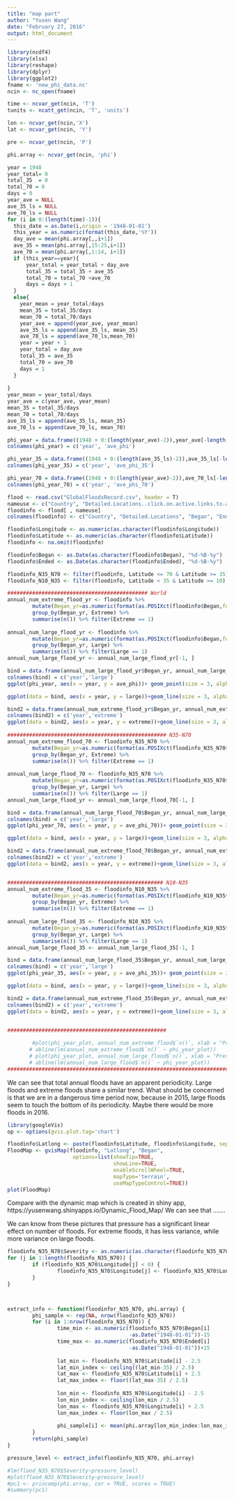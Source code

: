 ```yaml
---
title: "map part"
author: "Yusen Wang"
date: "February 27, 2016"
output: html_document
---
```


```r
library(ncdf4)
library(xlsx)
library(reshape)
library(dplyr)
library(ggplot2)
fname <- 'new_phi_data.nc'
ncin <- nc_open(fname)

time <- ncvar_get(ncin, 'T')
tunits <- ncatt_get(ncin, 'T', 'units')

lon <- ncvar_get(ncin,'X')
lat <- ncvar_get(ncin, 'Y')

pre <- ncvar_get(ncin, 'P')

phi.array <- ncvar_get(ncin, 'phi')

year = 1948
year_total= 0
total_35  = 0 
total_70 = 0
days = 0
year_ave = NULL
ave_35_ls = NULL
ave_70_ls = NULL
for (i in 0:(length(time)-1)){
  this_date = as.Date(i,origin = '1948-01-01')
  this_year = as.numeric(format(this_date,'%Y'))
  day_ave = mean(phi.array[,,i+1])
  ave_35 = mean(phi.array[,15:25,i+1])
  ave_70 = mean(phi.array[,1:14, i+1])
  if (this_year==year){
      year_total = year_total + day_ave
      total_35 = total_35 + ave_35
      total_70 = total_70 +ave_70
      days = days + 1
  }
  else{
    year_mean = year_total/days
    mean_35 = total_35/days
    mean_70 = total_70/days
    year_ave = append(year_ave, year_mean)
    ave_35_ls = append(ave_35_ls, mean_35)
    ave_70_ls = append(ave_70_ls,mean_70)
    year = year + 1
    year_total = day_ave
    total_35 = ave_35
    total_70 = ave_70
    days = 1
  }
  
}
year_mean = year_total/days
year_ave = c(year_ave, year_mean)
mean_35 = total_35/days
mean_70 = total_70/days
ave_35_ls = append(ave_35_ls, mean_35)
ave_70_ls = append(ave_70_ls, mean_70)

phi_year = data.frame((1948 + 0:(length(year_ave)-2)),year_ave[-length(year_ave)]) 
colnames(phi_year) = c('year', 'ave_phi')

phi_year_35 = data.frame((1948 + 0:(length(ave_35_ls)-2)),ave_35_ls[-length(ave_35_ls)]) 
colnames(phi_year_35) = c('year', 'ave_phi_35')

phi_year_70 = data.frame((1948 + 0:(length(year_ave)-2)),ave_70_ls[-length(ave_70_ls)]) 
colnames(phi_year_70) = c('year', 'ave_phi_70')

```

```r
flood <- read.csv("GlobalFloodsRecord.csv", header = T)
nameuse <- c("Country", "Detailed.Locations..click.on.active.links.to.access.inundation.extents.", "Began", "Ended", "Duration.in.Days", "Dead", "Displaced", "Main.cause", "Severity..", "Affected.sq.km", "Magnitude..M...", "Centroid.X", "Centroid.Y", "M.6", "M.4")
floodinfo <- flood[ , nameuse]
colnames(floodinfo) <- c("Country", "Detailed.Locations", "Began", "Ended", "Duration", "Dead", "Displaced", "Cause", "Severity", "Affected.sq.km", "Magnitude", "Longitude", "Latitude", "Extreme", "Large")

floodinfo$Longitude <- as.numeric(as.character(floodinfo$Longitude))
floodinfo$Latitude <- as.numeric(as.character(floodinfo$Latitude))
floodinfo <- na.omit(floodinfo)

floodinfo$Began <- as.Date(as.character(floodinfo$Began), "%d-%B-%y")
floodinfo$Ended <- as.Date(as.character(floodinfo$Ended), "%d-%B-%y")

floodinfo_N35_N70 <- filter(floodinfo, Latitude <= 70 & Latitude >= 35)
floodinfo_N10_N35 <- filter(floodinfo, Latitude < 35 & Latitude >= 10)

############################################# World
annual_num_extreme_flood_yr <- floodinfo %>%
        mutate(Began_yr=as.numeric(format(as.POSIXct(floodinfo$Began,format="%Y-%m-%d %I:%M:%S %p"),"%Y"))) %>% 
        group_by(Began_yr, Extreme) %>% 
        summarise(n()) %>% filter(Extreme == 1)
        
annual_num_large_flood_yr <- floodinfo %>%
        mutate(Began_yr=as.numeric(format(as.POSIXct(floodinfo$Began,format="%Y-%m-%d %I:%M:%S %p"),"%Y"))) %>% 
        group_by(Began_yr, Large) %>% 
        summarise(n()) %>% filter(Large == 1)
annual_num_large_flood_yr <- annual_num_large_flood_yr[-1, ]

bind = data.frame(annual_num_large_flood_yr$Began_yr, annual_num_large_flood_yr$`n()`)
colnames(bind) = c('year','large')
ggplot(phi_year, aes(x = year, y = ave_phi))+ geom_point(size = 3, alpha = 0.5, color = '#66b3ff')+geom_smooth(se = F,size = 0.75, color = '#3399ff', linetype = 'dashed') +theme_bw()+ ggtitle('Average Phi by Years') + ylab('Average Phi') 

ggplot(data = bind, aes(x = year, y = large))+geom_line(size = 3, alpha = 0.5, color = '#66b3ff')+theme_bw()+ ggtitle('M4') + ylab('# of floods') 

bind2 = data.frame(annual_num_extreme_flood_yr$Began_yr, annual_num_extreme_flood_yr$`n()`)
colnames(bind2) = c('year','extreme')
ggplot(data = bind2, aes(x = year, y = extreme))+geom_line(size = 3, alpha = 0.5, color = '#ff6600')+theme_bw()+ ggtitle('M6') + ylab('# of floods')
        
################################################### N35-N70
annual_num_extreme_flood_70 <- floodinfo_N35_N70 %>%
        mutate(Began_yr=as.numeric(format(as.POSIXct(floodinfo_N35_N70$Began,format="%Y-%m-%d %I:%M:%S %p"),"%Y"))) %>% 
        group_by(Began_yr, Extreme) %>% 
        summarise(n()) %>% filter(Extreme == 1)
        
annual_num_large_flood_70 <- floodinfo_N35_N70 %>%
        mutate(Began_yr=as.numeric(format(as.POSIXct(floodinfo_N35_N70$Began,format="%Y-%m-%d %I:%M:%S %p"),"%Y"))) %>% 
        group_by(Began_yr, Large) %>% 
        summarise(n()) %>% filter(Large == 1)
annual_num_large_flood_yr <- annual_num_large_flood_70[-1, ]

bind = data.frame(annual_num_large_flood_70$Began_yr, annual_num_large_flood_70$`n()`)
colnames(bind) = c('year','large')
ggplot(phi_year_70, aes(x = year, y = ave_phi_70))+ geom_point(size = 3, alpha = 0.5, color = '#66b3ff')+geom_smooth(se = F,size = 0.75, color = '#3399ff', linetype = 'dashed') +theme_bw()+ ggtitle('Average Phi by Years_N35-N70') + ylab('Average Phi') 

ggplot(data = bind, aes(x = year, y = large))+geom_line(size = 3, alpha = 0.5, color = '#66b3ff')+theme_bw()+ ggtitle('M4') + ylab('# of floods') 

bind2 = data.frame(annual_num_extreme_flood_70$Began_yr, annual_num_extreme_flood_70$`n()`)
colnames(bind2) = c('year','extreme')
ggplot(data = bind2, aes(x = year, y = extreme))+geom_line(size = 3, alpha = 0.5, color = '#ff6600')+theme_bw()+ ggtitle('M6') + ylab('# of floods')


################################################## N10-N35
annual_num_extreme_flood_35 <- floodinfo_N10_N35 %>%
        mutate(Began_yr=as.numeric(format(as.POSIXct(floodinfo_N10_N35$Began,format="%Y-%m-%d %I:%M:%S %p"),"%Y"))) %>% 
        group_by(Began_yr, Extreme) %>% 
        summarise(n()) %>% filter(Extreme == 1)
        
annual_num_large_flood_35 <- floodinfo_N10_N35 %>%
        mutate(Began_yr=as.numeric(format(as.POSIXct(floodinfo_N10_N35$Began,format="%Y-%m-%d %I:%M:%S %p"),"%Y"))) %>% 
        group_by(Began_yr, Large) %>% 
        summarise(n()) %>% filter(Large == 1)
annual_num_large_flood_35 <- annual_num_large_flood_35[-1, ]

bind = data.frame(annual_num_large_flood_35$Began_yr, annual_num_large_flood_35$`n()`)
colnames(bind) = c('year','large')
ggplot(phi_year_35, aes(x = year, y = ave_phi_35))+ geom_point(size = 3, alpha = 0.5, color = '#66b3ff')+geom_smooth(se = F,size = 0.75, color = '#3399ff', linetype = 'dashed') +theme_bw()+ ggtitle('Average Phi by Years_N10-N35') + ylab('Average Phi') 

ggplot(data = bind, aes(x = year, y = large))+geom_line(size = 3, alpha = 0.5, color = '#66b3ff')+theme_bw()+ ggtitle('M4') + ylab('# of floods') 

bind2 = data.frame(annual_num_extreme_flood_35$Began_yr, annual_num_extreme_flood_35$`n()`)
colnames(bind2) = c('year','extreme')
ggplot(data = bind2, aes(x = year, y = extreme))+geom_line(size = 3, alpha = 0.5, color = '#ff6600')+theme_bw()+ ggtitle('M6') + ylab('# of floods')


###################################################       
        
        #plot(phi_year_plot, annual_num_extreme_flood$`n()`, xlab = "Pressure by year: 1985-2015", ylab = "Total Number of Annual Extreme Floods", main = "The Relation Between Pressure and Number of Annual Extreme Floods")
       # abline(lm(annual_num_extreme_flood$`n()` ~ phi_year_plot))
       # plot(phi_year_plot, annual_num_large_flood$`n()`, xlab = "Pressure by year: 1985-2015", ylab = "Total Number of Annual Large Floods", main = "The Relation Between Pressure and Number of Annual Large Floods")
       # abline(lm(annual_num_large_flood$`n()` ~ phi_year_plot))
###########################################################################
```

We can see that total annual floods have an apparent periodicity. Large floods and extreme floods share a similar trend. What should be concerned is that we are in a dangerous time period now, because in 2015, large floods seem to touch the bottom of its periodicity. Maybe there would be more floods in 2016. 

```r
library(googleVis)
op <- options(gvis.plot.tag='chart')

floodinfo$Latlong <- paste(floodinfo$Latitude, floodinfo$Longitude, sep = ":")
FloodMap <- gvisMap(floodinfo, "Latlong", "Began",
                     options=list(showTip=TRUE, 
                                  showLine=TRUE, 
                                  enableScrollWheel=TRUE,
                                  mapType='terrain', 
                                  useMapTypeControl=TRUE))
plot(FloodMap)
```


Compare with the dynamic map which is created in shiny app, https://yusenwang.shinyapps.io/Dynamic_Flood_Map/
We can see that .......

We can know from these pictures that pressure has a significant linear effect on number of floods. For extreme floods, it has less variance, while more variance on large floods. 



```r

floodinfo_N35_N70$Severity <- as.numeric(as.character(floodinfo_N35_N70$Severity))
for (j in 1:length(floodinfo_N35_N70)) {
        if (floodinfo_N35_N70$Longitude[j] < 0) {
                floodinfo_N35_N70$Longitude[j] <- floodinfo_N35_N70$Longitude[j] + 360
        }
}



extract_info <- function(floodinfor_N35_N70, phi.array) {
        phi_sample <- rep(NA, nrow(floodinfo_N35_N70))
        for (i in 1:nrow(floodinfo_N35_N70)) {
                time_min <- as.numeric(floodinfo_N35_N70$Began[i]
                                       -as.Date("1948-01-01"))-15
                time_max <- as.numeric(floodinfo_N35_N70$Ended[i]
                                       -as.Date("1948-01-01"))+15
                
                lat_min <- floodinfo_N35_N70$Latitude[i] - 2.5
                lat_min_index <- ceiling((lat_min-35) / 2.5)
                lat_max <- floodinfo_N35_N70$Latitude[i] + 2.5
                lat_max_index <- floor((lat_max-35) / 2.5)
                
                lon_min <- floodinfo_N35_N70$Longitude[i] - 2.5
                lon_min_index <- ceiling(lon_min / 2.5)
                lon_max <- floodinfo_N35_N70$Longitude[i] + 2.5
                lon_max_index <- floor(lon_max / 2.5)
                
                phi_sample[i] <- mean(phi.array[lon_min_index:lon_max_index, lat_min_index:lat_max_index, time_min:time_max])
        }
        return(phi_sample)
}

pressure_level <- extract_info(floodinfo_N35_N70, phi.array)

#lm(flood_N35_N70$Severity~pressure_level)
#plot(flood_N35_N70$Severity~pressure_level)
#pc1 <- princomp(phi.array, cor = TRUE, scores = TRUE)
#summary(pc1)

```
